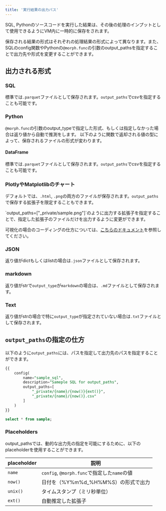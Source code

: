 ```yaml
---
title: '実行結果の出力パス'
---
```


SQL, Pythonのソースコードを実行した結果は、その後の処理のインプットとして使用できるようにVM内に一時的に保存をされます。

保存される結果の形式はそれぞれの処理結果の形式によって異なります。また、SQLのconfig関数やPythonの`@morph.func`の引数のoutput_pathsを指定することで出力先や形式を変更することができます。

## 出力される形式

### SQL

標準では`.parquet`ファイルとして保存されます。`output_paths`でcsvを指定することも可能です。

### Python

`@morph.func`の引数のoutput_typeで指定した形式、もしくは指定しなかった場合は返り値から自動で推測をします。
以下のように関数で返却される値の型によって、保存されるファイルの形式が変わります。

#### DataFrame

標準では`.parquet`ファイルとして保存されます。`output_paths`でcsvを指定することも可能です。

### PlotlyやMatplotlibのチャート

デフォルトでは、`.html`, `.png`の両方のファイルが保存されます。`output_paths`で保存する拡張子を限定することもできます。

<Tip>
`output_paths=["_private/sample.png"]`のように出力する拡張子を指定することで、指定した拡張子のファイルだけを出力するように変更ができます。
</Tip>

可視化の場合のコーディングの仕方については、[こちらのドキュメント](/sql-python/ja/python/quickstart-python)を参照してください。

### JSON

返り値がdictもしくはlistの場合は`.json`ファイルとして保存されます。

### markdown

返り値がstrで`output_type`が`markdown`の場合は、`.md`ファイルとして保存されます。

### Text

返り値がstrの場合で特に`output_type`が指定されていない場合は`.txt`ファイルとして保存されます。

## `output_paths`の指定の仕方

以下のように`output_paths`には、パスを指定して出力先のパスを指定することができます。

```sql
{{
    config(
        name="sample_sql",
        description="Sameple SQL for output_paths",
        output_paths=[
            "_private/{name}/{now()}{ext()}",
            "_private/{name}/{now()}.csv"
        ]
    )
}}

select * from sample;
```

### Placeholders

output_pathsでは、動的な出力先の指定を可能にするために、以下のplaceholderを使用することができます。

|placeholder|説明|
|---|---|
|`name`|`config`, `@morph.func`で指定した`name`の値|
|`now()`|日付を（%Y%m%d_%H%M%S）の形式で出力|
|`unix()`|タイムスタンプ（ミリ秒単位）|
|`ext()`|自動推定した拡張子|
